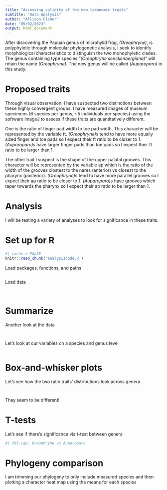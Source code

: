 ```yaml
---
title: "Assessing validity of two new taxonomic traits"
subtitle: "Data Analysis"
author: "Allison Fisher"
date: "05/02/2023"
output: html_document
---
```

After discovering the Papuan genus of microhylid frog, *(Oreophryne)*, is polyphyletic through molecular phylogenetic analysis, I seek to identify morphological characteristics to distinguish the two monophyletic clades. The genus containing type species "*(Oreophryne senckenbergiana)*" will retain the name *(Oreophryne)*. The new genus will be called *(Auparoparo)* in this study.

# Proposed traits

Through visual observation, I have suspected two distinctions between these highly convergent groups. I have measured images of museum specimens (6 species per genus, ~5 individuals per species) using the software ImageJ to assess if these traits are quantitatively different.

One is the ratio of finger pad width to toe pad width. This character will be represented by the variable ft. *(Oreophryne)*s tend to have more equally sized finger and toe pads so I expect their ft ratio to be closer to 1. *(Auparoparo)*s have larger finger pads than toe pads so I expect their ft ratio to be larger than 1.

The other trait I suspect is the shape of the upper palatal grooves. This character will be represented by the variable ap which is the ratio of the width of the grooves clostest to the nares (anterior) vs closest to the pharynx (posterior). *(Oreophryne)*s tend to have more parallel grooves so I expect their ap ratio to be closer to 1. *(Auparoparo)*s have grooves which taper towards the pharynx so I expect their ap ratio to be larger than 1.

# Analysis
I will be testing a variety of analyses to look for significance in these traits.

# Set up for R

```r
#| cache = FALSE
knitr::read_chunk('analysiscode.R')
```

Load packages, functions, and paths
```r
```
Load data
```r
```

```r
```

# Summarize
Another look at the data

```r
```
```r
```
Let's look at our variables on a species and genus level
```r
```


# Box-and-whisker plots
Let's see how the two ratio traits' distributions look across genera

```r
```

```r
```
They seem to be different!

# T-tests
Let's see if there's significance via t-test between genera

```r
#| tbl-cap: Oreophryne vs Auparoparo

```

# Phylogeny comparison
I am trimming our phylogeny to only include measured species and then plotting a character heat map using the means for each species
```r
```
